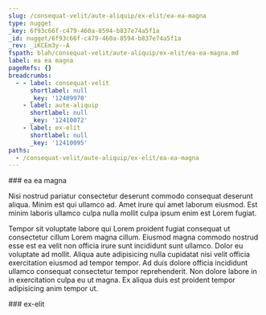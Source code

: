 ```yaml
---
slug: /consequat-velit/aute-aliquip/ex-elit/ea-ea-magna
type: nugget
_key: 6f93c66f-c479-460a-8594-b837e74a5f1a
_id: nugget/6f93c66f-c479-460a-8594-b837e74a5f1a
_rev: _iKCEm3y--A
fspath: blah/consequat-velit/aute-aliquip/ex-elit/ea-ea-magna.md
label: ea ea magna
pageRefs: {}
breadcrumbs:
  - - label: consequat-velit
      shortlabel: null
      _key: '12409970'
    - label: aute-aliquip
      shortlabel: null
      _key: '12410072'
    - label: ex-elit
      shortlabel: null
      _key: '12410095'
paths:
  - /consequat-velit/aute-aliquip/ex-elit/ea-ea-magna
---
```


<NuggetArea>
<Nugget slug="/consequat-velit/aute-aliquip/ex-elit/ea-ea-magna" type="nugget" _key="6f93c66f-c479-460a-8594-b837e74a5f1a" _id="nugget/6f93c66f-c479-460a-8594-b837e74a5f1a" _rev="_iKCEm3y--A" fspath="blah/consequat-velit/aute-aliquip/ex-elit/ea-ea-magna.md" label="ea ea magna" paths="/consequat-velit/aute-aliquip/ex-elit/ea-ea-magna">
<NuggetBody>
### ea ea magna

Nisi nostrud pariatur consectetur deserunt commodo consequat deserunt aliqua. Minim est qui ullamco ad. Amet irure qui amet laborum eiusmod. Est minim laboris ullamco culpa nulla mollit culpa ipsum enim est Lorem fugiat.

Tempor sit voluptate labore qui Lorem proident fugiat consequat ut consectetur cillum Lorem magna cillum. Eiusmod magna commodo nostrud esse est ea velit non officia irure sunt incididunt sunt ullamco. Dolor eu voluptate ad mollit. Aliqua aute adipisicing nulla cupidatat nisi velit officia exercitation eiusmod ad tempor tempor. Ad duis dolore officia incididunt ullamco consequat consectetur tempor reprehenderit. Non dolore labore in in exercitation culpa eu ut magna. Ex aliqua duis est proident tempor adipisicing anim tempor ut.

</NuggetBody>
<Breadcrumbs>
<Crumbs>
<Crumb _key="12409970" label="consequat-velit" /><Crumb _key="12410072" label="aute-aliquip" /><Crumb _key="12410095" label="ex-elit" />
</Crumbs>
</Breadcrumbs>
</Nugget>

<NuggetsInbound>
</NuggetsInbound>
<NuggetsOutbound>
</NuggetsOutbound>
</NuggetArea>
<PassagesInbound>
<Passage direction="inbound" type="passage" _key="12410095" _id="passage/12410095" _rev="_iKCEm3y---" label="ex-elit" passage="ex-elit" fspath="blah/consequat-velit/aute-aliquip/ex-elit" paths="/consequat-velit/aute-aliquip/ex-elit" slug="/consequat-velit/aute-aliquip/ex-elit">
<NuggetBody>
### ex-elit

</NuggetBody>
<Breadcrumbs>
<Crumbs>
<Crumb _key="12409970" label="consequat-velit" /><Crumb _key="12410072" label="aute-aliquip" />
</Crumbs>
</Breadcrumbs>
</Passage>

</PassagesInbound>
<PassagesOutbound>
</PassagesOutbound>